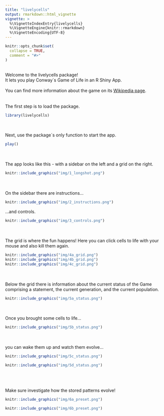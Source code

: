 ```yaml
---
title: "livelycells"
output: rmarkdown::html_vignette
vignette: >
  %\VignetteIndexEntry{livelycells}
  %\VignetteEngine{knitr::rmarkdown}
  %\VignetteEncoding{UTF-8}
---
```


```r
knitr::opts_chunk$set(
  collapse = TRUE,
  comment = "#>"
)
```
<br/>
Welcome to the livelycells package!  
It lets you play Conway´s Game of Life in an R Shiny App.  
<br/>
You can find more information about the game on its
[Wikipedia page](https://en.wikipedia.org/wiki/Conway's_Game_of_Life).  
<br/>
<br/>
The first step is to load the package.
```r
library(livelycells)
```
<br/>
<br/>
Next, use the package´s only function to start the app.
```r
play()
```
<br/>
<br/>
The app looks like this - with a sidebar on the left and a grid on the right.
```r
knitr::include_graphics("img/1_longshot.png")
```
<br/>
<br/>
On the sidebar there are instructions...
```r
knitr::include_graphics("img/2_instructions.png")
```
...and controls.
```r
knitr::include_graphics("img/3_controls.png")
```
<br/>
<br/>
The grid is where the fun happens! Here you can click cells to life with your mouse and also kill them again.
```r
knitr::include_graphics("img/4a_grid.png")
knitr::include_graphics("img/4b_grid.png")
knitr::include_graphics("img/4c_grid.png")
```
<br/>
<br/>
Below the grid there is information about the current status of the Game  
comprising a statement, the current generation, and the current population.
```r
knitr::include_graphics("img/5a_status.png")
```
<br/>
<br/>
Once you brought some cells to life...
```r
knitr::include_graphics("img/5b_status.png")
```
<br/>
<br/>
you can wake them up and watch them evolve...
```r
knitr::include_graphics("img/5c_status.png")
```

```r
knitr::include_graphics("img/5d_status.png")
```
<br/>
<br/>
<br/>
Make sure investigate how the stored patterns evolve!
```r
knitr::include_graphics("img/6a_preset.png")
```

```r
knitr::include_graphics("img/6b_preset.png")
```
